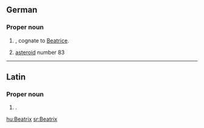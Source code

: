 {{wikipedia|lang=de}}
==German==

===Proper noun===
{{infl|de|proper noun}}

# {{given name|female|lang=de}}, cognate to [[Beatrice]].
# [[asteroid]] number 83

----
==Latin==
===Proper noun===
{{infl|la|proper noun}}

# {{given name|female|lang=la}}.

[[hu:Beatrix]]
[[sr:Beatrix]]